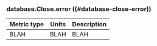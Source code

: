 ### database.Close.error ((#database-close-error))

Metric type | Units | Description
----------- | ----- | -----------
BLAH     | BLAH    | BLAH
